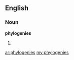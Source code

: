 ==English==

===Noun===
'''phylogenies'''

# {{plural of|[[phylogeny]]}}

[[ar:phylogenies]]
[[my:phylogenies]]